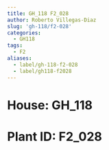 ```yaml
---
title: GH_118 F2_028
author: Roberto Villegas-Diaz
slug: 'gh-118/f2-028'
categories:
  - GH118
tags:
  - F2
aliases:
  - label/gh-118-f2-028
  - label/gh118-f2028
---
```


# **House**: GH_118
# **Plant ID**: F2_028
